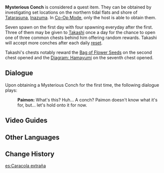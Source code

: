 {{Item Infobox
|id           = 100859
|image        = Item Mysterious Conch.png
|type         = Quest Items
|description  = A conch, but there's something strange about it. What could it be for?
|source1      = Near northern coast of [[Tatarasuna]] by [[Takashi]]'s hut
}}
'''Mysterious Conch''' is considered a quest item. They can be obtained by investigating set locations on the northern tidal flats and shore of [[Tatarasuna]], [[Inazuma]]. In [[Co-Op Mode]], only the host is able to obtain them.

Seven spawn on the first day with four spawning everyday after the first. Three of them may be given to [[Takashi]] once a day for the chance to open one of three common chests behind him offering random rewards. Takashi will accept more conches after each daily [[reset]].

Takashi's chests notably reward the [[Bag of Flower Seeds]] on the second chest opened and the [[Diagram: Hamayumi]] on the seventh chest opened.

==Dialogue==
Upon obtaining a Mysterious Conch for the first time, the following dialogue plays:
{{Dialogue start}}
:'''Paimon:''' What's this? Huh... A conch? Paimon doesn't know what it's for, but... let's hold onto it for now.
{{Dialogue end}}

==Video Guides==
{{EVT
|video1   = https://youtu.be/mNQ-AHewq8k
|caption1 = Mysterious Conch Locations
}}

==Other Languages==
{{Other Languages
|en      = Mysterious Conch
|zhs     = 奇异的海螺
|zhs_rm  = Qíyì de Hǎiluó
|zht     = 奇異的海螺
|zht_rm  = Qíyì de Hǎiluó
|zh_tl   = Unusual Conch
|ja      = 奇妙なホラガイ
|ja_rm   = Kimyou na Horagai
|ja_tl   = Strange Conch
|ko      = 기이한 소라
|ko_rm   = Giihan Sora
|ko_tl   = Eccentric Conch
|es      = Caracola extraña
|es_tl   = Strange Shell
|fr      = Conque étrange
|fr_tl   = Strange Conch
|ru      = Загадочная раковина
|ru_tl   = Mysterious Conch
|th      = Mysterious Conch
|vi      = Ốc Biển Kỳ Lạ
|vi_tl   = Strange Sea Snail
|de      = Mysteriöse Schnecke
|de_tl   = Mysterious Conch
|id      = Keong Misterius
|id_tl   = Mysterious Conch
|pt      = Concha Exótica
|pt_tl   = 
|tr      = Gizemli Deniz Kabuğu
|tr_tl   = 
|it      = Conchiglia misteriosa
|it_tl   = Mysterious Conch
}}

==Change History==
{{Change History|2.0}}

[[es:Caracola extraña]]